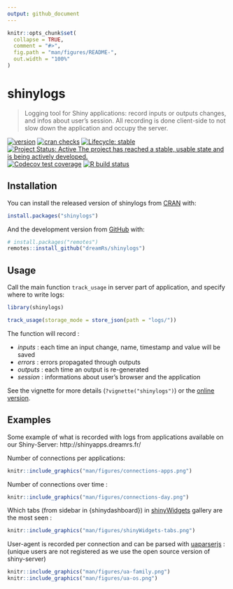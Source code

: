 ```yaml
---
output: github_document
---
```


<!-- README.md is generated from README.Rmd. Please edit that file -->

```r
knitr::opts_chunk$set(
  collapse = TRUE,
  comment = "#>",
  fig.path = "man/figures/README-",
  out.width = "100%"
)
```

# shinylogs

> Logging tool for Shiny applications: record inputs or outputs changes, and infos about user's session. All recording is done client-side to not slow down the application and occupy the server.

<!-- badges: start -->
[![version](http://www.r-pkg.org/badges/version/shinylogs)](https://CRAN.R-project.org/package=shinylogs)
[![cran checks](https://cranchecks.info/badges/worst/shinylogs)](https://cranchecks.info/pkgs/shinylogs)
[![Lifecycle: stable](https://img.shields.io/badge/lifecycle-stable-brightgreen.svg)](https://lifecycle.r-lib.org/articles/stages.html)
[![Project Status: Active The project has reached a stable, usable state and is being actively developed.](https://www.repostatus.org/badges/latest/active.svg)](https://www.repostatus.org/#active)
[![Codecov test coverage](https://codecov.io/gh/dreamRs/shinylogs/branch/master/graph/badge.svg)](https://app.codecov.io/gh/dreamRs/shinylogs?branch=master)
[![R build status](https://github.com/dreamRs/shinylogs/workflows/R-CMD-check/badge.svg)](https://github.com/dreamRs/shinylogs/actions)
<!-- badges: end -->



## Installation

You can install the released version of shinylogs from [CRAN](https://CRAN.R-project.org/package=shinylogs) with:

```r
install.packages("shinylogs")
```

And the development version from [GitHub](https://github.com/dreamRs/shinylogs) with:

```r
# install.packages("remotes")
remotes::install_github("dreamRs/shinylogs")
```


## Usage

Call the main function `track_usage` in server part of application, and specify where to write logs:

```r
library(shinylogs)

track_usage(storage_mode = store_json(path = "logs/"))
```

The function will record : 

* *inputs* : each time an input change, name, timestamp and value will be saved
* *errors* : errors propagated through outputs
* *outputs* : each time an output is re-generated
* *session* : informations about user's browser and the application

See the vignette for more details (` ?vignette("shinylogs")`) or the [online version](https://dreamrs.github.io/shinylogs/articles/shinylogs.html).


## Examples

Some example of what is recorded with logs from applications available on our Shiny-Server: http://shinyapps.dreamrs.fr/


Number of connections per applications:

```r
knitr::include_graphics("man/figures/connections-apps.png")
```


Number of connections over time :

```r
knitr::include_graphics("man/figures/connections-day.png")
```


Which tabs (from sidebar in {shinydashboard}) in [shinyWidgets](https://github.com/dreamRs/shinyWidgets) gallery are the most seen : 

```r
knitr::include_graphics("man/figures/shinyWidgets-tabs.png")
```


User-agent is recorded per connection and can be parsed with [uaparserjs](https://github.com/hrbrmstr/uaparserjs) :
(unique users are not registered as we use the open source version of shiny-server)

```r
knitr::include_graphics("man/figures/ua-family.png")
knitr::include_graphics("man/figures/ua-os.png")
```

